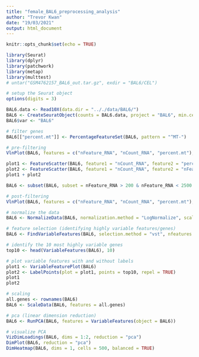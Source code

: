 ```yaml
---
title: "female_BAL6_preprocessing_analysis"
author: "Trevor Kwan"
date: "19/03/2021"
output: html_document
---
```


```r
knitr::opts_chunk$set(echo = TRUE)
```

```r
library(Seurat)
library(dplyr)
library(patchwork)
library(metap)
library(multtest)
# untar("GSM4762157_BAL6_out.tar.gz", exdir = "BAL6/CEL")
```

```r
# setup the Seurat object
options(digits = 3)

BAL6.data <- Read10X(data.dir = ".././data/BAL6/")
BAL6 <- CreateSeuratObject(counts = BAL6.data, project = "BAL6", min.cells = 3, min.features = 200)
BAL6$var <- "BAL6"
```

```r
# filter genes
BAL6[["percent.mt"]] <- PercentageFeatureSet(BAL6, pattern = "^MT-")

# pre-filtering
VlnPlot(BAL6, features = c("nFeature_RNA", "nCount_RNA", "percent.mt"), ncol = 3)

plot1 <- FeatureScatter(BAL6, feature1 = "nCount_RNA", feature2 = "percent.mt")
plot2 <- FeatureScatter(BAL6, feature1 = "nCount_RNA", feature2 = "nFeature_RNA")
plot1 + plot2

BAL6 <- subset(BAL6, subset = nFeature_RNA > 200 & nFeature_RNA < 2500 & percent.mt < 5)

# post-filtering
VlnPlot(BAL6, features = c("nFeature_RNA", "nCount_RNA", "percent.mt"), ncol = 3)
```

```r
# normalize the data
BAL6 <- NormalizeData(BAL6, normalization.method = "LogNormalize", scale.factor = 10000)

# feature selection (identifying highly variable features/genes)
BAL6 <- FindVariableFeatures(BAL6, selection.method = "vst", nfeatures = 2000)

# identify the 10 most highly variable genes
top10 <- head(VariableFeatures(BAL6), 10)

# plot variable features with and without labels
plot1 <- VariableFeaturePlot(BAL6)
plot2 <- LabelPoints(plot = plot1, points = top10, repel = TRUE)
plot1
plot2
```

```r
# scaling
all.genes <- rownames(BAL6)
BAL6 <- ScaleData(BAL6, features = all.genes)
```

```r
# pca (linear dimension reduction)
BAL6 <- RunPCA(BAL6, features = VariableFeatures(object = BAL6))

# visualize PCA
VizDimLoadings(BAL6, dims = 1:2, reduction = "pca")
DimPlot(BAL6, reduction = "pca")
DimHeatmap(BAL6, dims = 1, cells = 500, balanced = TRUE)
```






